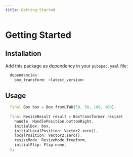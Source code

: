 ```yaml
---
title: Getting Started
---
```


# Getting Started

## Installation

Add this package as dependency in your `pubspec.yaml` file:

```dart
  dependencies:
    box_transform: <latest_version>
```

## Usage

```dart title="Resizing a Box"
  final Box box = Box.fromLTWH(50, 50, 100, 100);
  
  final ResizeResult result = BoxTransformer.resize(
    handle: HandlePosition.bottomRight,
    initialBox: box,
    initialLocalPosition: Vector2.zero(),
    localPosition: Vector2.zero(),
    resizeMode: ResizeMode.freeform,
    initialFlip: Flip.none,
  );
```